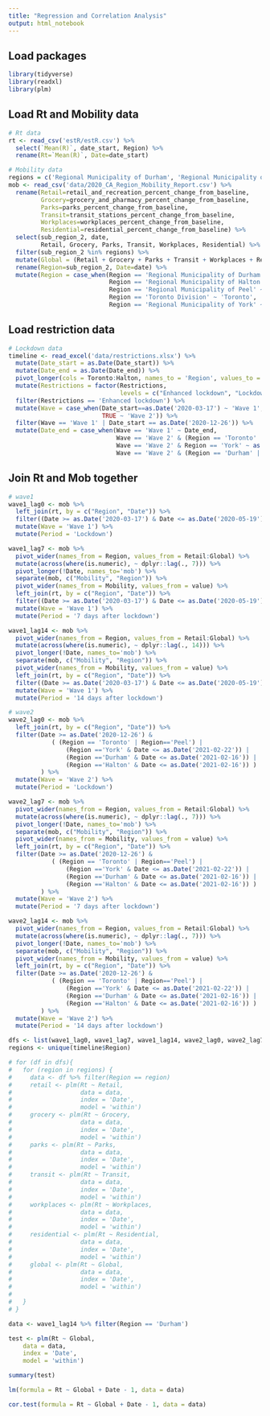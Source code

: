 ```yaml
---
title: "Regression and Correlation Analysis"
output: html_notebook
---
```


## Load packages
```r
library(tidyverse)
library(readxl)
library(plm)
```

## Load Rt and Mobility data
```r
# Rt data
rt <- read_csv('estR/estR.csv') %>% 
  select(`Mean(R)`, date_start, Region) %>% 
  rename(Rt=`Mean(R)`, Date=date_start)

# Mobility data
regions = c('Regional Municipality of Durham', 'Regional Municipality of Halton', 'Regional Municipality of Peel', 'Toronto Division', 'Regional Municipality of York')
mob <- read_csv('data/2020_CA_Region_Mobility_Report.csv') %>% 
  rename(Retail=retail_and_recreation_percent_change_from_baseline,
         Grocery=grocery_and_pharmacy_percent_change_from_baseline,
         Parks=parks_percent_change_from_baseline,
         Transit=transit_stations_percent_change_from_baseline,
         Workplaces=workplaces_percent_change_from_baseline,
         Residential=residential_percent_change_from_baseline) %>% 
  select(sub_region_2, date, 
         Retail, Grocery, Parks, Transit, Workplaces, Residential) %>% 
  filter(sub_region_2 %in% regions) %>% 
  mutate(Global = (Retail + Grocery + Parks + Transit + Workplaces + Residential)/6)%>%
  rename(Region=sub_region_2, Date=date) %>% 
  mutate(Region = case_when(Region == 'Regional Municipality of Durham' ~ 'Durham',
                            Region == 'Regional Municipality of Halton' ~ 'Halton',
                            Region == 'Regional Municipality of Peel' ~ 'Peel',
                            Region == 'Toronto Division' ~ 'Toronto',
                            Region == 'Regional Municipality of York' ~ 'York'))
```

## Load restriction data
```r
# Lockdown data
timeline <- read_excel('data/restrictions.xlsx') %>% 
  mutate(Date_start = as.Date(Date_start)) %>% 
  mutate(Date_end = as.Date(Date_end)) %>% 
  pivot_longer(cols = Toronto:Halton, names_to = 'Region', values_to = 'Restrictions') %>% 
  mutate(Restrictions = factor(Restrictions, 
                               levels = c("Enhanced lockdown", "Lockdown/Stage 1", "Red/Stage 2/Modified Stage 2", "Green/Stage 3", "Orange/Gathering limits"))) %>% 
  filter(Restrictions == 'Enhanced lockdown') %>% 
  mutate(Wave = case_when(Date_start==as.Date('2020-03-17') ~ 'Wave 1',
                          TRUE ~ 'Wave 2')) %>% 
  filter(Wave == 'Wave 1' | Date_start == as.Date('2020-12-26')) %>% 
  mutate(Date_end = case_when(Wave == 'Wave 1' ~ Date_end,
                              Wave == 'Wave 2' & (Region == 'Toronto' | Region == 'Peel') ~ as.Date('2020-03-19'),
                              Wave == 'Wave 2' & Region == 'York' ~ as.Date('2020-02-22'),
                              Wave == 'Wave 2' & (Region == 'Durham' | Region == 'Halton') ~ as.Date('2020-02-16')))
```

## Join Rt and Mob together
```r
# wave1
wave1_lag0 <- mob %>% 
  left_join(rt, by = c("Region", "Date")) %>% 
  filter((Date >= as.Date('2020-03-17') & Date <= as.Date('2020-05-19'))) %>% 
  mutate(Wave = 'Wave 1') %>% 
  mutate(Period = 'Lockdown')

wave1_lag7 <- mob %>% 
  pivot_wider(names_from = Region, values_from = Retail:Global) %>% 
  mutate(across(where(is.numeric), ~ dplyr::lag(., 7))) %>% 
  pivot_longer(!Date, names_to='mob') %>% 
  separate(mob, c("Mobility", "Region")) %>% 
  pivot_wider(names_from = Mobility, values_from = value) %>% 
  left_join(rt, by = c("Region", "Date")) %>% 
  filter((Date >= as.Date('2020-03-17') & Date <= as.Date('2020-05-19'))) %>% 
  mutate(Wave = 'Wave 1') %>% 
  mutate(Period = '7 days after lockdown')

wave1_lag14 <- mob %>% 
  pivot_wider(names_from = Region, values_from = Retail:Global) %>% 
  mutate(across(where(is.numeric), ~ dplyr::lag(., 14))) %>% 
  pivot_longer(!Date, names_to='mob') %>% 
  separate(mob, c("Mobility", "Region")) %>% 
  pivot_wider(names_from = Mobility, values_from = value) %>% 
  left_join(rt, by = c("Region", "Date")) %>% 
  filter((Date >= as.Date('2020-03-17') & Date <= as.Date('2020-05-19'))) %>% 
  mutate(Wave = 'Wave 1') %>% 
  mutate(Period = '14 days after lockdown')

# wave2
wave2_lag0 <- mob %>% 
  left_join(rt, by = c("Region", "Date")) %>% 
  filter(Date >= as.Date('2020-12-26') &
            ( (Region == 'Toronto' | Region=='Peel') | 
                (Region =='York' & Date <= as.Date('2021-02-22')) |
                (Region =='Durham' & Date <= as.Date('2021-02-16')) |
                (Region =='Halton' & Date <= as.Date('2021-02-16')) ) 
         ) %>% 
  mutate(Wave = 'Wave 2') %>% 
  mutate(Period = 'Lockdown')

wave2_lag7 <- mob %>% 
  pivot_wider(names_from = Region, values_from = Retail:Global) %>% 
  mutate(across(where(is.numeric), ~ dplyr::lag(., 7))) %>% 
  pivot_longer(!Date, names_to='mob') %>% 
  separate(mob, c("Mobility", "Region")) %>% 
  pivot_wider(names_from = Mobility, values_from = value) %>% 
  left_join(rt, by = c("Region", "Date")) %>% 
  filter(Date >= as.Date('2020-12-26') &
            ( (Region == 'Toronto' | Region=='Peel') | 
                (Region =='York' & Date <= as.Date('2021-02-22')) |
                (Region =='Durham' & Date <= as.Date('2021-02-16')) |
                (Region =='Halton' & Date <= as.Date('2021-02-16')) ) 
         ) %>% 
  mutate(Wave = 'Wave 2') %>% 
  mutate(Period = '7 days after lockdown')

wave2_lag14 <- mob %>% 
  pivot_wider(names_from = Region, values_from = Retail:Global) %>% 
  mutate(across(where(is.numeric), ~ dplyr::lag(., 7))) %>% 
  pivot_longer(!Date, names_to='mob') %>% 
  separate(mob, c("Mobility", "Region")) %>% 
  pivot_wider(names_from = Mobility, values_from = value) %>% 
  left_join(rt, by = c("Region", "Date")) %>% 
  filter(Date >= as.Date('2020-12-26') &
            ( (Region == 'Toronto' | Region=='Peel') | 
                (Region =='York' & Date <= as.Date('2021-02-22')) |
                (Region =='Durham' & Date <= as.Date('2021-02-16')) |
                (Region =='Halton' & Date <= as.Date('2021-02-16')) ) 
         ) %>% 
  mutate(Wave = 'Wave 2') %>% 
  mutate(Period = '14 days after lockdown')
```

```r
dfs <- list(wave1_lag0, wave1_lag7, wave1_lag14, wave2_lag0, wave2_lag7, wave2_lag14)
regions <- unique(timeline$Region)
```


```r
# for (df in dfs){
#   for (region in regions) {
#     data <- df %>% filter(Region == region)
#     retail <- plm(Rt ~ Retail,
#                   data = data,
#                   index = 'Date',
#                   model = 'within')
#     grocery <- plm(Rt ~ Grocery,
#                   data = data,
#                   index = 'Date',
#                   model = 'within')
#     parks <- plm(Rt ~ Parks,
#                   data = data,
#                   index = 'Date',
#                   model = 'within')
#     transit <- plm(Rt ~ Transit,
#                   data = data,
#                   index = 'Date',
#                   model = 'within')
#     workplaces <- plm(Rt ~ Workplaces,
#                   data = data,
#                   index = 'Date',
#                   model = 'within')
#     residential <- plm(Rt ~ Residential,
#                   data = data,
#                   index = 'Date',
#                   model = 'within')
#     global <- plm(Rt ~ Global,
#                   data = data,
#                   index = 'Date',
#                   model = 'within')
#     
#   }
# }

```

```r
data <- wave1_lag14 %>% filter(Region == 'Durham')

test <- plm(Rt ~ Global,
    data = data,
    index = 'Date',
    model = 'within')

summary(test)
```

```r
lm(formula = Rt ~ Global + Date - 1, data = data)
```

```r
cor.test(formula = Rt ~ Global + Date - 1, data = data)
```

